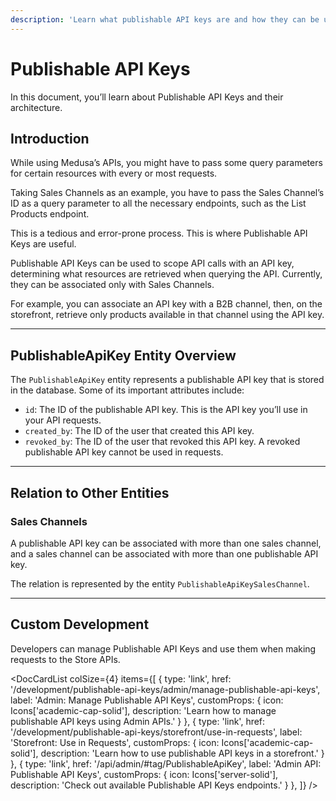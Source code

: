 ```yaml
---
description: 'Learn what publishable API keys are and how they can be used in the Medusa backend. Publishable API keys can be used to scope API calls with an API key.'
---
```



# Publishable API Keys

In this document, you’ll learn about Publishable API Keys and their architecture.

## Introduction

While using Medusa’s APIs, you might have to pass some query parameters for certain resources with every or most requests.

Taking Sales Channels as an example, you have to pass the Sales Channel’s ID as a query parameter to all the necessary endpoints, such as the List Products endpoint.

This is a tedious and error-prone process. This is where Publishable API Keys are useful.

Publishable API Keys can be used to scope API calls with an API key, determining what resources are retrieved when querying the API. Currently, they can be associated only with Sales Channels.

For example, you can associate an API key with a B2B channel, then, on the storefront, retrieve only products available in that channel using the API key.

---

## PublishableApiKey Entity Overview

The `PublishableApiKey` entity represents a publishable API key that is stored in the database. Some of its important attributes include:

- `id`: The ID of the publishable API key. This is the API key you’ll use in your API requests.
- `created_by`: The ID of the user that created this API key.
- `revoked_by`: The ID of the user that revoked this API key. A revoked publishable API key cannot be used in requests.

---

## Relation to Other Entities

### Sales Channels

A publishable API key can be associated with more than one sales channel, and a sales channel can be associated with more than one publishable API key.

The relation is represented by the entity `PublishableApiKeySalesChannel`.

---

## Custom Development

Developers can manage Publishable API Keys and use them when making requests to the Store APIs.

<DocCardList colSize={4} items={[
  {
    type: 'link',
    href: '/development/publishable-api-keys/admin/manage-publishable-api-keys',
    label: 'Admin: Manage Publishable API Keys',
    customProps: {
      icon: Icons['academic-cap-solid'],
      description: 'Learn how to manage publishable API keys using Admin APIs.'
    }
  },
  {
    type: 'link',
    href: '/development/publishable-api-keys/storefront/use-in-requests',
    label: 'Storefront: Use in Requests',
    customProps: {
      icon: Icons['academic-cap-solid'],
      description: 'Learn how to use publishable API keys in a storefront.'
    }
  },
  {
    type: 'link',
    href: '/api/admin/#tag/PublishableApiKey',
    label: 'Admin API: Publishable API Keys',
    customProps: {
      icon: Icons['server-solid'],
      description: 'Check out available Publishable API Keys endpoints.'
    }
  },
]} />